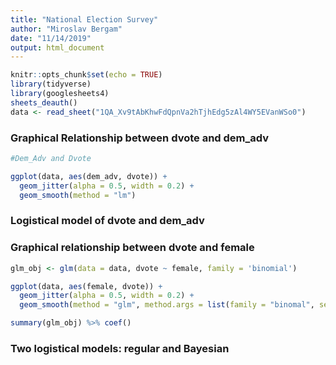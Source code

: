 ```yaml
---
title: "National Election Survey"
author: "Miroslav Bergam"
date: "11/14/2019"
output: html_document
---
```


```r

knitr::opts_chunk$set(echo = TRUE)
library(tidyverse)
library(googlesheets4)
sheets_deauth()
data <- read_sheet("1QA_Xv9tAbKhwFdQpnVa2hTjhEdg5zAl4WY5EVanWSo0")

```


### Graphical Relationship between dvote and dem_adv

```r


#Dem_Adv and Dvote

ggplot(data, aes(dem_adv, dvote)) +
  geom_jitter(alpha = 0.5, width = 0.2) +
  geom_smooth(method = "lm")
```

### Logistical model of dvote and dem_adv

### Graphical relationship between dvote and female

```r

glm_obj <- glm(data = data, dvote ~ female, family = 'binomial')

ggplot(data, aes(female, dvote)) +
  geom_jitter(alpha = 0.5, width = 0.2) +
  geom_smooth(method = "glm", method.args = list(family = "binomal", se = FALSE))

summary(glm_obj) %>% coef()
```


### Two logistical models: regular and Bayesian
